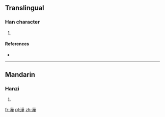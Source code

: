 ==Translingual==

===Han character===
{{Han char|rn=85|rad=水|as=10|sn=13|four=3415<sub>4</sub>|canj=水廿一十 (ETMJ)}}

# {{defn|Han|sort=水10}}

====References====
* {{Han ref|kx=0652.190|dkj=18347|dj=1062.160|hdz=31736.080|uh=6F95|ud=28565|bh=E65D|bd=58973}}

----

==Mandarin==

===Hanzi===
{{cmn-hanzi|pin=[[hé]] ([[he2]])|wg=ho<sup>2</sup>}}

# {{defn|lang=cmn|sort=水10}}

[[fr:澕]]
[[pl:澕]]
[[zh:澕]]